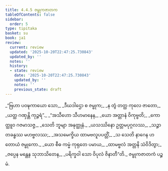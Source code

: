 ```yaml
---
title: 4.4.5 ဇမ္ဗုကဇာတက
tableOfContents: false
sidebar:
  order: 5
type: tipitaka
basket: su
book: ja1
review:
  current: review
  updated: '2025-10-20T22:47:25.730843'
  updated_by: ''
  notes: ''
  history:
  - state: review
    date: '2025-10-20T22:47:25.730843'
    updated_by: ''
    notes: ''
    previous_state: draft
---
```



<DynamicBreadcrumb />


<ReviewStatus review={frontmatter.review} showDetails={true} />

<HypothesisAnnotation frontmatter={frontmatter} />

<Division number="137" book="ja1" e="ch" v="22" p="111">

<Paragraph number="1059" type="verses" book="ja1">
_“ဗြဟာ ပဝဍ္ဎကာယော သော,_  
_ဒီဃဒါဌော စ ဇမ္ဗုက;_  
_န တွံ တတ္ထ ကုလေ ဇာတော,_  
_ယတ္ထ ဂဏှန္တိ ကုဉ္ဇရံ”._  

</Paragraph>

</Division>
<Division number="138" book="ja1" e="ch" v="22" p="111">

<Paragraph number="1060" type="verses" book="ja1">
_“အသီဟော သီဟမာနေန,_  
_ယော အတ္တာနံ ဝိကုဗ္ဗတိ;_  
_ကောတ္ထူဝ ဂဇမာသဇ္ဇ,_  
_သေတိ ဘူမျာ အနုတ္ထုနံ._  

</Paragraph>

</Division>
<Division number="139" book="ja1" e="ch" v="22" p="111">

<Paragraph number="1061" type="verses" book="ja1">
_ယသဿိနော ဥတ္တမပုဂ္ဂလဿ,_  
_သဉ္ဇာတခန္ဓဿ မဟဗ္ဗလဿ;_  
_အသမေက္ခိယ ထာမဗလူပပတ္တိံ,_  
_သ သေတိ နာဂေန ဟတောယံ ဇမ္ဗုကော._  

</Paragraph>

</Division>
<Division number="140" book="ja1" e="ch" v="22" p="111">

<Paragraph number="1062" type="verses" book="ja1">
_ယော စီဓ ကမ္မံ ကုရုတေ ပမာယ,_  
_ထာမဗ္ဗလံ အတ္တနိ သံဝိဒိတွာ;_  
_ဇပ္ပေန မန္တေန သုဘာသိတေန,_  
_ပရိက္ခဝါ သော ဝိပုလံ ဇိနာတီ”တိ._  


</Paragraph>
</Division>

<Paragraph number="1063" type="center" book="ja1">
ဇမ္ဗုကဇာတကံ ပဉ္စမံ.
</Paragraph>
